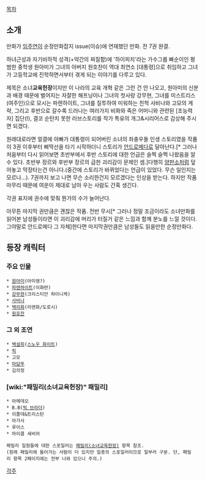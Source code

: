 [[목차]]

== 소개 ==
만화가 [[임주연]]이 순정만화잡지 issue(이슈)에 연재했던 만화. 전 7권 완결.

하녀근성과 자기비하적 성격(+약간의 찌질함)에 '하이피치'라는 가수그룹 빠순이인 평범한 중학생 원아미가 그녀의 아버지 원호찬이 역대 최연소 [대통령]으로 취임하고 그녀가 고등학교에 진학하면서부터 겪게 되는 이야기를 다루고 있다.

제목은 소녀'''교육헌장'''이지만 이 나라의 교육 개혁 같은 그런 건 안 나오고, 원아미의 신분과 배경 때문에 벌어지는 자잘한 해프닝이나 그녀의 첫사랑 강무현, 그녀를 미스트리스(여주인)으로 모시는 파렌하이트, 그녀를 질투하여 미워하는 친척 사비나와 고모의 계략, 그리고 후반으로 갈수록 드러나는 여러가지 비화와 죽은 어머니와 관련된 [초능력자] 집단(!), 결코 순탄치 못한 러브스토리를 작가 특유의 개그&시리어스로 감상해 주시면 되겠다.

원래대로라면 얼결에 아빠가 대통령이 되어버린 소녀의 좌충우돌 인생 스토리였을 작품이 3권 이후부터 삐딱선을 타기 시작하더니 스토리가 [[안드로메다]]로 달아난다.[* 그러나 처음부터 다시 읽어보면 초반부에서 후반 스토리에 대한 언급은 슬쩍 슬쩍 나왔음을 알 수 있다. 초반부 장르와 후반부 장르의 급한 괴리감이 문제인 셈.]다행히 [[양판소]]처럼 덮어놓고 막장타는건 아니다.(중간에 스토리가 바뀌었다는 언급이 있었다. 무슨 일인지는 모르나...). 7권까지 보고 나면 무슨 소리한건지 모르겠다는 인상을 받는다. 하지만 작품 마무리 때문에 여운이 제대로 남아 우는 사람도 간혹 생긴다.

각권 표지에 권수에 맞춰 뭔가의 수가 늘어난다.

아무튼 마지막 권만큼은 괜찮은 작품. 전반 무시[* 그러나 정말 조금이라도 소녀만화를 읽어본 남성들이라면 이 괴리감에 머리가 터질거 같은 느낌과 함께 분노를 느낄 것이다. 그야말로 안드로메다 그 자체]한다면 마지막권만큼은 남성들도 읽을만한 순정만화다.

== 등장 캐릭터 ==
=== 주요 인물 ===
 * [[원아미]](아미엥?)
 * [[파렌하이트]](이화련)
 * [[강무현]](크리스티안 하이니케)
 * [[사비나]]
 * [[백리화]](리엔화/도로시)
 * [[원호찬]]

=== 그 외 조연 ===
 * [[백설희]]([[스노우 화이트]])
 * [[릭]]
 * 고모
 * [[마담뚜]]
 * 김의정

=== [wiki:"패밀리(소녀교육헌장)" 패밀리] ===
 * 아메데오
 * B.B([[빅 브라더]])
 * 이졸데&트리스탄
 * 아가사
 * 루이스
 * 마이클 세비어

 패밀리 일원들에 대한 스포일러는 [[패밀리(소녀교육헌장)]] 항목 참조.
 (원래 패밀리에 들어가는 사람이 더 있지만 일종의 스포일러이므로 일부러 구분. 단, 패밀리 항목 2페이지에는 전부 나와 있으니 주의.)


[[각주]]
